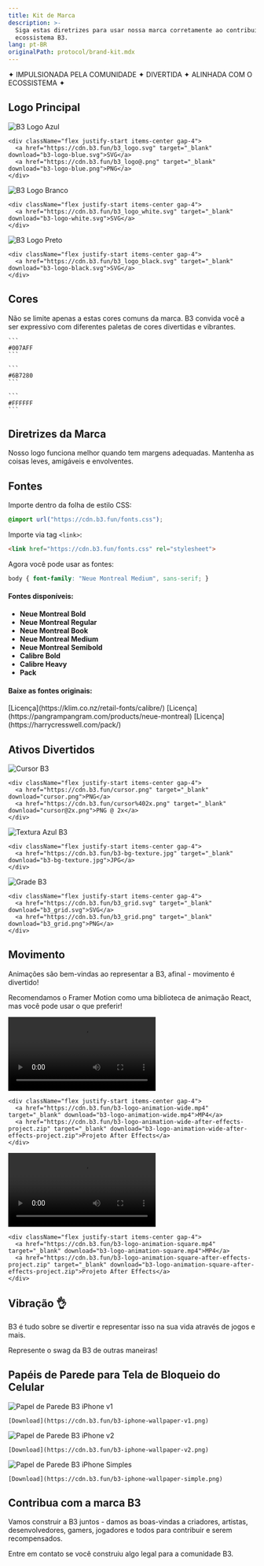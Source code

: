 ```yaml
---
title: Kit de Marca
description: >-
  Siga estas diretrizes para usar nossa marca corretamente ao contribuir para o
  ecossistema B3.
lang: pt-BR
originalPath: protocol/brand-kit.mdx
---
```

<div className="text-center my-4 font-bold text-lg tracking-wide text-primary">
  ✦ IMPULSIONADA PELA COMUNIDADE ✦ DIVERTIDA ✦ ALINHADA COM O ECOSSISTEMA ✦
</div>

## Logo Principal

<CardGroup cols={3}>
  <Card title="Logo Azul">
    <img src="/images/b3-logo-blue.svg" alt="B3 Logo Azul"  className='p-6 bg-black rounded-xl my-3'/>
    
    <div className="flex justify-start items-center gap-4">
      <a href="https://cdn.b3.fun/b3_logo.svg" target="_blank" download="b3-logo-blue.svg">SVG</a>
      <a href="https://cdn.b3.fun/b3_logo@.png" target="_blank" download="b3-logo-blue.png">PNG</a>
    </div>
  </Card>
  
  <Card title="Logo Branco">
    <img src="/images/b3-logo-white.svg" alt="B3 Logo Branco"  className='p-6 bg-black rounded-xl my-3'/>
    
    <div className="flex justify-start items-center gap-4">
      <a href="https://cdn.b3.fun/b3_logo_white.svg" target="_blank" download="b3-logo-white.svg">SVG</a>
    </div>
  </Card>
  
  <Card title="Logo Preto">
    <img src="/images/b3_logo_black.svg" alt="B3 Logo Preto"  className='p-6 bg-white rounded-xl my-3'/>
    
    <div className="flex justify-start items-center gap-4">
      <a href="https://cdn.b3.fun/b3_logo_black.svg" target="_blank" download="b3-logo-black.svg">SVG</a>
    </div>
  </Card>
</CardGroup>

## Cores

Não se limite apenas a estas cores comuns da marca. B3 convida você a ser expressivo com diferentes paletas de cores divertidas e vibrantes.

<CardGroup cols={3}>
  <Card title="Azul Primário">
    <div style={{ backgroundColor: "#007AFF", height: "80px", borderRadius: "8px", margin: "1rem 0" }}></div>
    
    ```
    #007AFF
    ```
  </Card>
  
  <Card title="Cinza">
    <div style={{ backgroundColor: "#6B7280", height: "80px", borderRadius: "8px", margin: "1rem 0" }}></div>
    
    ```
    #6B7280
    ```
  </Card>
  
  <Card title="Branco">
    <div style={{ backgroundColor: "#FFFFFF", height: "80px", borderRadius: "8px", border: "2px solid #e5e7eb", margin: "1rem 0" }}></div>
    
    ```
    #FFFFFF
    ```
  </Card>
</CardGroup>

## Diretrizes da Marca

<CardGroup cols={2}>
  <Card title="Deixe respirar" icon="expand">
    Nosso logo funciona melhor quando tem margens adequadas.
  </Card>
  
  <Card title="Torne divertido" icon="heart">
    Mantenha as coisas leves, amigáveis e envolventes.
  </Card>
</CardGroup>

## Fontes

Importe dentro da folha de estilo CSS:

```css
@import url("https://cdn.b3.fun/fonts.css");
```

Importe via tag `<link>`:

```html
<link href="https://cdn.b3.fun/fonts.css" rel="stylesheet">
```

Agora você pode usar as fontes:

```css
body { font-family: "Neue Montreal Medium", sans-serif; }
```

#### Fontes disponíveis:

- **Neue Montreal Bold**  
- **Neue Montreal Regular**  
- **Neue Montreal Book**  
- **Neue Montreal Medium**  
- **Neue Montreal Semibold**  
- **Calibre Bold**  
- **Calibre Heavy**  
- **Pack**

#### Baixe as fontes originais:

<Card title="Calibre">
  [Licença](https://klim.co.nz/retail-fonts/calibre/)
</Card>

<Card title="Neue Montreal">
  [Licença](https://pangrampangram.com/products/neue-montreal)
</Card>

<Card title="PACK">
  [Licença](https://harrycresswell.com/pack/)
</Card>


## Ativos Divertidos

<CardGroup cols={3}>
  <Card title="O Cursor">
    <img src="/images/cursor.png" alt="Cursor B3" className='rounded-xl my-3 aspect-square p-6 bg-white'/>
    
    <div className="flex justify-start items-center gap-4">
      <a href="https://cdn.b3.fun/cursor.png" target="_blank" download="cursor.png">PNG</a>
      <a href="https://cdn.b3.fun/cursor%402x.png" target="_blank" download="cursor@2x.png">PNG @ 2x</a>
    </div>
  </Card>
  
  <Card title="Textura Azul">
    <img src="/images/b3-bg-texture.jpg" alt="Textura Azul B3" className='rounded-xl my-3 aspect-square'/>

    <div className="flex justify-start items-center gap-4">
      <a href="https://cdn.b3.fun/b3-bg-texture.jpg" target="_blank" download="b3-bg-texture.jpg">JPG</a>
    </div>
  </Card>
  
  <Card title="A Grade">
    <img src="/images/b3_grid.svg" alt="Grade B3" className='rounded-xl my-3 aspect-square p-6 bg-white'/>
    
    <div className="flex justify-start items-center gap-4">
      <a href="https://cdn.b3.fun/b3_grid.svg" target="_blank" download="b3_grid.svg">SVG</a>
      <a href="https://cdn.b3.fun/b3_grid.png" target="_blank" download="b3_grid.png">PNG</a>
    </div>
  </Card>
</CardGroup>

## Movimento

Animações são bem-vindas ao representar a B3, afinal - movimento é divertido!

Recomendamos o Framer Motion como uma biblioteca de animação React, mas você pode usar o que preferir!

<CardGroup cols={2}>
  <Card title="Animação do Logo (16:9)">
    <video 
      controls 
      className='rounded-xl my-3 aspect-video'
      src="/images/b3-logo-animation-wide.mp4"
    >
      Seu navegador não suporta a tag de vídeo.
    </video>
    
    <div className="flex justify-start items-center gap-4">
      <a href="https://cdn.b3.fun/b3-logo-animation-wide.mp4" target="_blank" download="b3-logo-animation-wide.mp4">MP4</a>
      <a href="https://cdn.b3.fun/b3-logo-animation-wide-after-effects-project.zip" target="_blank" download="b3-logo-animation-wide-after-effects-project.zip">Projeto After Effects</a>
    </div>
  </Card>
  
  <Card title="Animação do Logo (1:1)">
    <video 
      controls 
      className='rounded-xl my-3 aspect-square'
      src="/images/b3-logo-animation-square.mp4"
    >
      Seu navegador não suporta a tag de vídeo.
    </video>
    
    <div className="flex justify-start items-center gap-4">
      <a href="https://cdn.b3.fun/b3-logo-animation-square.mp4" target="_blank" download="b3-logo-animation-square.mp4">MP4</a>
      <a href="https://cdn.b3.fun/b3-logo-animation-square-after-effects-project.zip" target="_blank" download="b3-logo-animation-square-after-effects-project.zip">Projeto After Effects</a>
    </div>
  </Card>
</CardGroup>

## Vibração 👌

B3 é tudo sobre se divertir e representar isso na sua vida através de jogos e mais.

Represente o swag da B3 de outras maneiras!

## Papéis de Parede para Tela de Bloqueio do Celular

<CardGroup cols={3}>
  <Card title="Tela de Bloqueio v1">
    <img src="/images/b3-iphone-wallpaper-v1.png" alt="Papel de Parede B3 iPhone v1" className='rounded-xl my-3'/>
    
    [Download](https://cdn.b3.fun/b3-iphone-wallpaper-v1.png)
  </Card>
  
  <Card title="Tela de Bloqueio v2">
    <img src="/images/b3-iphone-wallpaper-v2.png" alt="Papel de Parede B3 iPhone v2" className='rounded-xl my-3'/>
    
    [Download](https://cdn.b3.fun/b3-iphone-wallpaper-v2.png)
  </Card>
  
  <Card title="Tela de Bloqueio v3">
    <img src="/images/b3-iphone-wallpaper-simple.png" alt="Papel de Parede B3 iPhone Simples" className='rounded-xl my-3'/>
    
    [Download](https://cdn.b3.fun/b3-iphone-wallpaper-simple.png)
  </Card>
</CardGroup>


## Contribua com a marca B3

Vamos construir a B3 juntos - damos as boas-vindas a criadores, artistas, desenvolvedores, gamers, jogadores e todos para contribuir e serem recompensados.

Entre em contato se você construiu algo legal para a comunidade B3.
